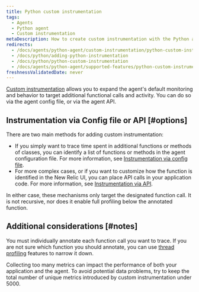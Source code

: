 ```yaml
---
title: Python custom instrumentation
tags:
  - Agents
  - Python agent
  - Custom instrumentation
metaDescription: How to create custom instrumentation with the Python agent by updating the config file or making direct calls to the agent API.
redirects:
  - /docs/agents/python-agent/custom-instrumentation/python-custom-instrumentation
  - /docs/python/adding-python-instrumentation
  - /docs/python/python-custom-instrumentation
  - /docs/agents/python-agent/supported-features/python-custom-instrumentation
freshnessValidatedDate: never
---
```


[Custom instrumentation](/docs/apm/other-features/metrics/custom-instrumentation) allows you to expand the agent's default monitoring and behavior to target additional functional calls and activity. You can do so via the agent config file, or via the agent API.

## Instrumentation via Config file or API [#options]

There are two main methods for adding custom instrumentation:

* If you simply want to trace time spent in additional functions or methods of classes, you can identify a list of functions or methods in the agent configuration file. For more information, see [Instrumentation via config file](/docs/agents/python-agent/custom-instrumentation/python-custom-instrumentation-config-file).
* For more complex cases, or if you want to customize how the function is identified in the New Relic UI, you can place API calls in your application code. For more information, see [Instrumentation via API](/docs/agents/python-agent/custom-instrumentation/python-custom-instrumentation-api).

In either case, these mechanisms only target the designated function call. It is not recursive, nor does it enable full profiling below the annotated function.

## Additional considerations [#notes]

You must individually annotate each function call you want to trace. If you are not sure which function you should annotate, you can use [thread profiling](/docs/applications-menu/thread-profiler) features to narrow it down.

<Callout variant="caution">
  Collecting too many metrics can impact the performance of both your application and the agent. To avoid potential data problems, try to keep the total number of unique metrics introduced by custom instrumentation under 5000.
</Callout>
